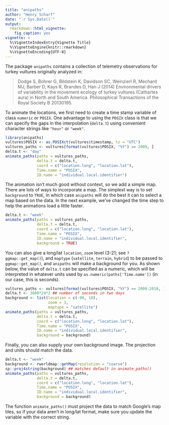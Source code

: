 ```yaml
---
title: "anipaths"
author: "Henry Scharf"
date: "`r Sys.Date()`"
output: 
  rmarkdown::html_vignette:
    fig_caption: yes
vignette: >
  %\VignetteIndexEntry{Vignette Title}
  %\VignetteEngine{knitr::rmarkdown}
  %\VignetteEncoding{UTF-8}
---
```


The package `anipaths` contains a collection of telemetry observations for turkey vultures originally analyzed in:

> Dodge S, Bohrer G, Bildstein K, Davidson SC, Weinzierl R, Mechard MJ, Barber D, Kays R, Brandes D, Han J (2014) Environmental drivers of variability in the movement ecology of turkey vultures (Cathartes aura) in North and South America. Philosophical Transactions of the Royal Society B 20130195.

To animate the locations, we first need to create a time stamp variable of class `numeric` or `POSIX`. One advantage to using the `POSIX` class is that we can specify the gaps in the interpolation (`delta.t`) using convenient character strings like `"hour"` or `"week"`.

```r
library(anipaths)
vultures$POSIX <- as.POSIXct(vultures$timestamp, tz = "UTC")
vultures_paths <- vultures[format(vultures$POSIX, "%Y") == 2009, ]
delta.t <- "day"
animate_paths(paths = vultures_paths, 
              delta.t = delta.t,
              coord = c("location.long", "location.lat"),
              Time.name = "POSIX",
              ID.name = "individual.local.identifier")
```

The animation isn't much good without context, so we add a simple map. There are lots of ways to incorporate a map. The simplest way is to set `background` to `TRUE`, in which case `anipaths` will do the best it can to select a map based on the data. In the next example, we've changed the time step to help the animations load a little faster.
```r
delta.t <- "week"
animate_paths(paths = vultures_paths, 
              delta.t = delta.t,
              coord = c("location.long", "location.lat"),
              Time.name = "POSIX",
              ID.name = "individual.local.identifier", 
              background = TRUE)
```

You can also give a long/lat `location`, `zoom` level (3-21; see `?ggmap::get_map()`), and `maptype` (`satellite`, `terrain`, `hybrid`) to be passed to `ggmap::get_map()`, and `anipaths` will make a background for you. As shown below, the value of `delta.t` can be specified as a numeric, which will be interpreted in whatever units used by `as.numeric(paths['Time.name'])` (in our case, this is seconds). 
```r
vultures_paths <- vultures[format(vultures$POSIX, "%Y") == 2009:2010, ]
delta.t <- 3600*24*2 ## number of seconds in two days
background <- list(location = c(-90, 10), 
                   zoom = 3, 
                   maptype = "satellite")
animate_paths(paths = vultures_paths, 
              delta.t = delta.t,
              coord = c("location.long", "location.lat"),
              Time.name = "POSIX",
              ID.name = "individual.local.identifier", 
              background = background)
```

Finally, you can also supply your own background image. The projection and units should match the data.
```r
delta.t <- "week"
background <- rworldmap::getMap(resolution = "coarse")
sp::proj4string(background) ## matches default in animate_paths()
animate_paths(paths = vultures_paths, 
              delta.t = delta.t,
              coord = c("location.long", "location.lat"),
              Time.name = "POSIX",
              ID.name = "individual.local.identifier", 
              background = background)
```

The function `animate_paths()` must project the data to match Google's map tiles, so if your data aren't in long/lat format, make sure you update the \code{paths.proj} variable with the correct string.
